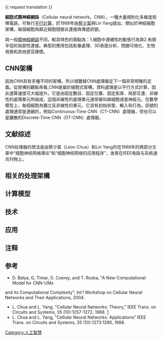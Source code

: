 {{noteTA
|G1=IT
|G2=M
|G3=EL
}}
{{For|卷积神经网络|卷积神经网络}}
{{ request translation }}

'''細胞式類神經網路'''（Cellular neural network，CNN），一種大量規則化多維度矩陣電路，可執行[[平行計算|平行計算]]，於1988年由[[蔡少棠|蔡少棠]]與Lin Yang提出，類似於神經細胞架構，每個細胞與鄰近細胞間彼此連接與傳遞訊號。

與一般[[類神經網路|類神經網路]]不同，較具特色的兩點為：1.細胞中連續性的動態行為與2.有限半徑的局部性連接。典型的應用包括影像處理、3D表面分析、問題可視化、生物視覺和其他感官建模。

==CNN架構==
因為CNN具有多種不同的架構，所以很難替CNN處理器定下一個非常明確的定義。從架構的觀點來看,CNN是屬於細胞式架構，資料處理是以平行方式計算，因此運算速度可大幅提升。它是由固定數目、固定位置、固定拓普、局部互連、非線性的處理單元所組成，這個非線性的處理單元通常被叫做細胞或是神經元。在數學模型上，每個細胞為獨立且非線性的單元，它具有初始狀態、輸入和行為。訊號的處理通常是連續的，例如Continuous-Time CNN（CT-CNN）處理器，但也可以是離散的Discrete-Time CNN（DT-CNN）處理器。

==文献综述==
CNN处理器的想法是由蔡少棠（Leon Chua）和Lin Yang的在1988年的两部分文章中“细胞神经网络理论”和“细胞神经网络的应用程序”，发表在IEEE电路与系统通讯刊物上。

==相关的处理架構==

==计算模型==

==技术==

==应用==

==注释==
{{Reflist}}

==参考==
*D. Balya, G, Tímar, G. Cserey, and T. Roska, "A New Computational Model for CNN-UMs
and its Computational Complexity", Int’l Workshop on Cellular Neural Networks and Their Applications, 2004.
*L. Chua and L. Yang, "Cellular Neural Networks: Theory," IEEE Trans. on Circuits and Systems, 35 (10):1257-1272, 1988. [http://nonlinear.eecs.berkeley.edu/raptor/CNNs/CellularNeuralNetworks-Theory.pdf] {{Wayback|url=http://nonlinear.eecs.berkeley.edu/raptor/CNNs/CellularNeuralNetworks-Theory.pdf |date=20210413211110 }}
*L. Chua and L. Yang, "Cellular Neural Networks: Applications" IEEE Trans. on Circuits and Systems, 35 (10):1273:1290, 1988.

{{Tech-stub}}

[[Category:人工智慧|Category:人工智慧]]